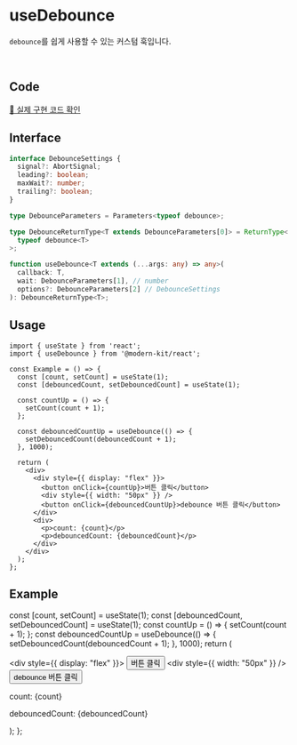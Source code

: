 
# useDebounce

`debounce`를 쉽게 사용할 수 있는 커스텀 훅입니다.

<br />

## Code
[🔗 실제 구현 코드 확인](https://github.com/modern-agile-team/modern-kit/blob/main/packages/react/src/hooks/useDebounce/index.ts)

## Interface
```ts title="typescript"
interface DebounceSettings {
  signal?: AbortSignal;
  leading?: boolean;
  maxWait?: number;
  trailing?: boolean;
}

type DebounceParameters = Parameters<typeof debounce>;

type DebounceReturnType<T extends DebounceParameters[0]> = ReturnType<
  typeof debounce<T>
>;
```
```ts title="typescript"
function useDebounce<T extends (...args: any) => any>(
  callback: T,
  wait: DebounceParameters[1], // number
  options?: DebounceParameters[2] // DebounceSettings
): DebounceReturnType<T>;
```

## Usage
```tsx title="typescript"
import { useState } from 'react';
import { useDebounce } from '@modern-kit/react';

const Example = () => {
  const [count, setCount] = useState(1);
  const [debouncedCount, setDebouncedCount] = useState(1);

  const countUp = () => {
    setCount(count + 1);
  };

  const debouncedCountUp = useDebounce(() => {
    setDebouncedCount(debouncedCount + 1);
  }, 1000);

  return (
    <div>
      <div style={{ display: "flex" }}>
        <button onClick={countUp}>버튼 클릭</button>
        <div style={{ width: "50px" }} />
        <button onClick={debouncedCountUp}>debounce 버튼 클릭</button>
      </div>
      <div>
        <p>count: {count}</p>
        <p>debouncedCount: {debouncedCount}</p>
      </div>
    </div>
  );
};
```

## Example

  const [count, setCount] = useState(1);
  const [debouncedCount, setDebouncedCount] = useState(1);
  const countUp = () => {
    setCount(count + 1);
  };
  const debouncedCountUp = useDebounce(() => {
    setDebouncedCount(debouncedCount + 1);
  }, 1000);
  return (
    <div>
      <div style={{ display: "flex" }}>
        <button onClick={countUp}>버튼 클릭</button>
        <div style={{ width: "50px" }} />
        <button onClick={debouncedCountUp}>debounce 버튼 클릭</button>
      </div>
      <div>
        <p>count: {count}</p>
        <p>debouncedCount: {debouncedCount}</p>
      </div>
    </div>
  );
};

<Example />